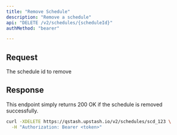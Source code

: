 ```yaml
---
title: "Remove Schedule"
description: "Remove a schedule"
api: "DELETE /v2/schedules/{scheduleId}"
authMethod: "bearer"

---
```


## Request

<ParamField path="scheduleId" type="string" >
The schedule id to remove
</ParamField>

## Response

This endpoint simply returns 200 OK if the schedule is removed successfully.

<RequestExample>

```sh
curl -XDELETE https://qstash.upstash.io/v2/schedules/scd_123 \
  -H "Authorization: Bearer <token>"
```

</RequestExample>
